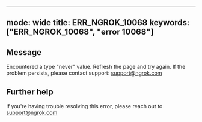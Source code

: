 
---
mode: wide
title: ERR_NGROK_10068
keywords: ["ERR_NGROK_10068", "error 10068"]
---

## Message
Encountered a type "never" value. Refresh the page and try again. If the problem persists, please contact support: support@ngrok.com




## Further help
If you're having trouble resolving this error, please reach out to [support@ngrok.com](mailto:support@ngrok.com?subject=Help%20with%20ERR_NGROK_10068)

